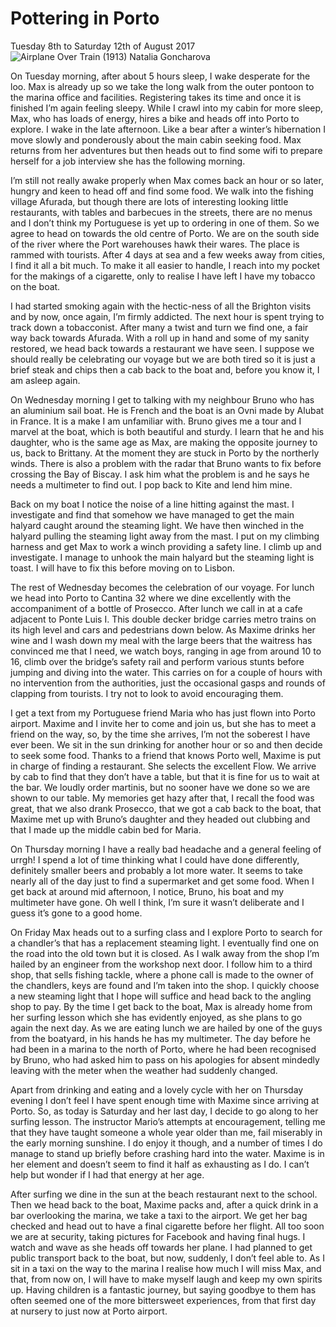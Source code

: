 
# Pottering in Porto 
Tuesday 8th to Saturday 12th of August 2017
![*Airplane Over Train (1913) Natalia Goncharova*](images/AirplaneOverTrain.jpg)

On Tuesday morning, after about 5 hours sleep, I wake desperate for the loo. Max is already up so we take the long walk from the outer pontoon to the marina office and facilities. Registering takes its time and once it is finished I’m again feeling sleepy. While I crawl into my cabin for more sleep, Max, who has loads of energy, hires a bike and heads off into Porto to explore. I wake in the late afternoon. Like a bear after a winter’s hibernation I move slowly and ponderously about the main cabin seeking food. Max returns from her adventures but then heads out to find some wifi to prepare herself for a job interview she has the following morning.

I’m still not really awake properly when Max comes back an hour or so later, hungry and keen to head off and find some food. We walk into the fishing village Afurada, but though there are lots of interesting looking little restaurants, with tables and barbecues in the streets, there are no menus and I don’t think my Portuguese is yet up to ordering in one of them. So we agree to head on towards the old centre of Porto. We are on the south side of the river where the Port warehouses hawk their wares. The place is rammed with tourists. After 4 days at sea and a few weeks away from cities, I find it all a bit much. To make it all easier to handle, I reach into my pocket for the makings of a cigarette, only to realise I have left I have my tobacco on the boat.

I had started smoking again with the hectic-ness of all the Brighton visits and by now, once again, I’m firmly addicted. The next hour is spent trying to track down a tobacconist. After many a twist and turn we find one, a fair way back towards Afurada. With a roll up in hand and some of my sanity restored, we head back towards a restaurant we have seen. I suppose we should really be celebrating our voyage but we are both tired so it is just a brief steak and chips then a cab back to the boat and, before you know it, I am asleep again.

On Wednesday morning I get to talking with my neighbour Bruno who has an aluminium sail boat. He is French and the boat is an Ovni made by Alubat in France. It is a make I am unfamiliar with. Bruno gives me a tour and I marvel at the boat, which is both beautiful and sturdy. I learn that he and his daughter, who is the same age as Max, are making the opposite journey to us, back to Brittany. At the moment they are stuck in Porto by the northerly winds. There is also a problem with the radar that Bruno wants to fix before crossing the Bay of Biscay. I ask him what the problem is and he says he needs a multimeter to find out. I pop back to Kite and lend him mine.

Back on my boat I notice the noise of a line hitting against the mast. I investigate and find that somehow we have managed to get the main halyard caught around the steaming light. We have then winched in the halyard pulling the steaming light away from the mast. I put on my climbing harness and get Max to work a winch providing a safety line. I climb up and investigate. I manage to unhook the main halyard but the steaming light is toast. I will have to fix this before moving on to Lisbon.

The rest of Wednesday becomes the celebration of our voyage. For lunch we head into Porto to Cantina 32 where we dine excellently with the accompaniment of a bottle of Prosecco. After lunch we call in at a cafe adjacent to Ponte Luis I. This double decker bridge carries metro trains on its high level and cars and pedestrians down below. As Maxime drinks her wine and I wash down my meal with the large beers that the waitress has convinced me that I need, we watch boys, ranging in age from around 10 to 16, climb over the bridge's safety rail and perform various stunts before jumping and diving into the water. This carries on for a couple of hours with no intervention from the authorities, just the occasional gasps and rounds of clapping from tourists. I try not to look to avoid encouraging them.

I get a text from my Portuguese friend Maria who has just flown into Porto airport. Maxime and I invite her to come and join us, but she has to meet a friend on the way, so, by the time she arrives, I’m not the soberest I have ever been. We sit in the sun drinking for another hour or so and then decide to seek some food. Thanks to a friend that knows Porto well, Maxime is put in charge of finding a restaurant. She selects the excellent Flow. We arrive by cab to find that they don’t have a table, but that it is fine for us to wait at the bar. We loudly order martinis, but no sooner have we done so we are shown to our table. My memories get hazy after that, I recall the food was great, that we also drank Prosecco, that we got a cab back to the boat, that Maxime met up with Bruno’s daughter and they headed out clubbing and that I made up the middle cabin bed for Maria.

On Thursday morning I have a really bad headache and a general feeling of urrgh! I spend a lot of time thinking what I could have done differently, definitely smaller beers and probably a lot more water. It seems to take nearly all of the day just to find a supermarket and get some food. When I get back at around mid afternoon, I notice, Bruno, his boat and my multimeter have gone. Oh well I think, I’m sure it wasn’t deliberate and I guess it’s gone to a good home.

On Friday Max heads out to a surfing class and I explore Porto to search for a chandler’s that has a replacement steaming light. I eventually find one on the road into the old town but it is closed. As I walk away from the shop I’m hailed by an engineer from the workshop next door. I follow him to a third shop, that sells fishing tackle, where a phone call is made to the owner of the chandlers, keys are found and I’m taken into the shop. I quickly choose a new steaming light that I hope will suffice and head back to the angling shop to pay. By the time I get back to the boat, Max is already home from her surfing lesson which she has evidently enjoyed, as she plans to go again the next day. As we are eating lunch we are hailed by one of the guys from the boatyard, in his hands he has my multimeter. The day before he had been in a marina to the north of Porto, where he had been recognised by Bruno, who had asked him to pass on his apologies for absent mindedly leaving with the meter when the weather had suddenly changed.

Apart from drinking and eating and a lovely cycle with her on Thursday evening I don’t feel I have spent enough time with Maxime since arriving at Porto. So, as today is Saturday and her last day, I decide to go along to her surfing lesson. The instructor Mario’s attempts at encouragement, telling me that they have taught someone a whole year older than me, fail miserably in the early morning sunshine. I do enjoy it though, and a number of times I do manage to stand up briefly before crashing hard into the water. Maxime is in her element and doesn’t seem to find it half as exhausting as I do. I can’t help but wonder if I had that energy at her age.

After surfing we dine in the sun at the beach restaurant next to the school. Then we head back to the boat, Maxime packs and, after a quick drink in a bar overlooking the marina, we take a taxi to the airport. We get her bag checked and head out to have a final cigarette before her flight. All too soon we are at security, taking pictures for Facebook and having final hugs. I watch and wave as she heads off towards her plane. I had planned to get public transport back to the boat, but now, suddenly, I don’t feel able to. As I sit in a taxi on the way to the marina I realise how much I will miss Max, and that, from now on, I will have to make myself laugh and keep my own spirits up. Having children is a fantastic journey, but saying goodbye to them has often seemed one of the more bittersweet experiences, from that first day at nursery to just now at Porto airport.
